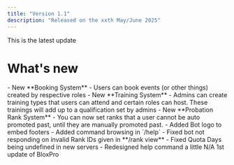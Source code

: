 ```yaml
---
title: "Version 1.1"
description: "Released on the xxth May/June 2025"
---
```


<Check>
  This is the latest update
</Check>

# What's new

<AccordionGroup>
  <Accordion title="Added" description="Added Features" icon="plus">
    - New **Booking System**
      - Users can book events (or other things) created by respective roles
    - New **Training System**
      - Admins can create training types that users can attend and certain roles can host. These trainings will add up to a qualification set by admins
    - New **Probation Rank System**
      - You can now set ranks that a user cannot be auto promoted past, until they are manually promoted past.
    - Added Bot logo to embed footers
    - Added command browsing in `/help`
  </Accordion>
  <Accordion title="Fixed" description="Bug Fixes" icon="wrench">
    - Fixed bot not responding on invalid Rank IDs given in **/rank view**
    - Fixed Quota Days being undefined in new servers
  </Accordion>
  <Accordion title="Changed" description="Other Changes" icon="gear">
    - Redesigned help command a little
  </Accordion>
  <Accordion title="Removed" description="Removed Features" icon="trash">
    N/A
  </Accordion>
</AccordionGroup>

<Accordion title="Notes" description="Anything else" icon="sheet-plastic">
  1st update of BloxPro
</Accordion>